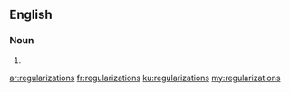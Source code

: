 ==English==

===Noun===
{{head|en|noun plural form}}

# {{plural of|regularization|lang=en}}

[[ar:regularizations]]
[[fr:regularizations]]
[[ku:regularizations]]
[[my:regularizations]]